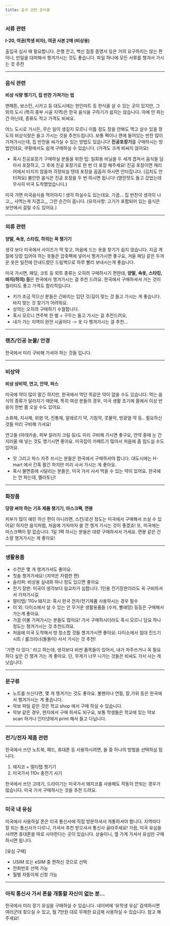 ```yaml
---
title: 출국 관련 준비물
---
```


### 서류 관련

**I-20, 여권(학생 비자), 여권 사본 2매 (비상용)**

출입국 심사 때 필요합니다. 은행 잔고, 백신 접종 증명서 등은 거의 요구하지는 않는 편이나, 만일을 대피해서 챙겨가시는 것도 좋습니다. 파일 하나에 모든 서류를 챙겨서 가시는 것 추천

---

### 음식 관련

**비상 식량 챙기기, 집 반찬 가져가는 법**

맨해튼, 보스턴, 시카고 등 대도시에는 한인마트 등 한식을 살 수 있는 곳이 있지만, 그 외의 도시 (특히 중부 시골 지역)은 한국 음식을 구하기가 쉽지는 않습니다. 아예 안 파는 건 아닌데, 종류도 적고 가격도 비싸요.

어느 도시로 가시든, 무슨 일이 생길지 모르니 이틀 정도 장을 안봐도 먹고 살수 있을 정도의 비상식량은 들고 가시는 것을 추천드립니다. 보통 팩이나 캔에 들어있는 반찬 많이 가져가시는데, 집 반찬을 싸가실 수 있는 방법도 있습니다! **진공포장기**를 구매하시는 방법인데요, 쿠팡에서도 쉽게 구매하실 수 있습니다. (가격도 크게 비싸지 않아요)

- 혹시 진공포장기 구매하실 분들을 위한 팁: 일회용 비닐을 두 세개 겹쳐서 음식을 담아서 포장하고, 그 후에 진공 포장기로 한 번 더 포장 해주세요! 진공 포장이면 캐리어에서 터지지 않을까 걱정되실 텐데 포장을 꼼꼼히 하시면 안터집니다. (김치도 안터져요) 불안한 음식은 진공 포장을 두 번 하시면 됩니다! (명란젓도 들고 갔었는데 무사히 미국 도착했었습니다.)

미국 가면 미국음식을 먹어야지 ! 생각 하실수도 있는데요. 가끔... 집 반찬이 생각이 나고,,, 사먹는게 지겹고,,, 그런 순간이 옵니다. (유의사항: 고기가 포함되어 있는 음식은 보안에서 걸릴 수도 있어요.)

---

### 의류 관련

**양말, 속옷, 스타킹, 하의는 꼭 챙기기**

생각 보다 미국에서 사이즈가 딱 맞고, 마음에 드는 옷을 찾기가 쉽지 않습니다. 지금 계절에 당장 입어야 하는 옷들은 압축팩에 넣어서 챙겨가시면 좋구요, 겨울 패딩 같은 두꺼운 옷은 일전에 안내드렸던 드림백으로 하루 빨리 보내시는게 좋습니다.

미국 가시면, 패딩, 코트 등 외투 종류는 오히려 구매하시기 편한데, **양말, 속옷, 스타킹, 바지(하의) 등**은 한국에서 챙겨가시는 걸 추천 드려요. 한국에서 구매하셔서 가는 것이 퀄리티도 좋고 가격도 합리적입니다.

- 키가 조금 작으신 분들은 긴바지는 입던 것/길이 맞는 것 들고 가시는 게 좋습니다. 바지 맞는 것 찾기가 어려워요.
- 상의는 오히려 구매하기 수월합니다.
- 혹시 모르니 연주복 한 벌 + 구두는 들고 가시는 걸 추천드려요.
- 내가 가는 지역이 완전 시골이다 -> 옷 다 챙겨가시는 걸 추천...

---

### 렌즈/인공 눈물/ 안경

한국에서 미리 구비해 가셔야 하는 것들 입니다.

---

### 비상약

**비상 상비약, 연고, 안약, 파스**

미국에 약이 많이 팔긴 하지만, 한국에서 먹던 똑같은 약이 없을 수도 있습니다. 먹는 음식의 종류가 달라지기 때문에, 특히 여성 분들의 경우, 미국 생활 초기에 몸에서 이상 반응이 한번 쯤 오실 수도 있어요.

소화제, 지사제, 위염 약, 진통제, 알레르기 약, 기침약, 콧물약, 방광염 약 등.. 필요하신 것들 미리 구비해 가셔요!

연고들 (마데카솔, 피부 알러지 크림 등)도 미리 구비해 가시면 좋구요, 안약 중에 눈 간지러울 때 넣는 것도 챙기시면 좋아요. 미국집이 카페트가 많아서 처음에 좀 힘드실 수도 있어요.

- 앗 그리고 파스 자주 쓰시는 분들은 한국에서 구매하셔야 합니다. 대도시에는 H-mart 에서 간혹 팔긴 하지만 미리 사서 가시는 게 좋아요.
- 혹시 불면증에 시달리는 분들은, 미국 가서 사서 먹을 수 있는 약이 있어요. 한국에는 안 파는데, 멜라토닌!

---

### 화장품

**당장 써야 하는 기초 제품 챙기기, 마스크팩, 면봉**

피부가 많이 예민 하신 편이 아니라면, 스킨/로션 정도는 미국에서 구매해서 쓰실 수 있어요! 하지만 음식처럼, 처음에 가자마자 쓸 껀 챙겨 가시는 것이 좋겠죠! 또, 미국에는 마스크팩이 잘 없습니다. 1일 1팩 하시는 분들은 대량 구매하셔서 가세요. 면봉 같은 건 소량 챙겨가시는 게 좋아요!

---

### 생활용품

- 수건은 몇 개 챙겨가셔도 좋아요.
- 칫솔 챙겨가세요! (치약은 저렴한 편)
- 슬리퍼: 비상용 실내화 하나 정도 있으면 좋아요
- 전기 장판: 미국이 생각보다 일교차가 심합니다. 1인용 전기장판이라도 꼭 구비하셔서 가져가시길
- 멀티탭/ 110v 돼지코: 혹시 한국 전자/전기제품 사용하시는 경우 필수
- 이 외: 다이소에서 살 수 있는 안 무거운 생활용품들 (수저, 빨래망) 등등은 구매해서 가는게 좋아요.
- 가끔 이불 가져가시는 분들도 많아요! 가서 구매하시더라도 혹시 모르니 담요 하나 정도는 챙겨가시는 것 추천드려요.
- 처음에 미국 도착해서 방 청소할 것들 챙겨가시면 좋아요: 다이소에서 침대 진드기 시트 / 롤크리너(돌돌이) 사서 가시는 것 추천!

'가면 다 있다.' 라고 하는데, 생각보다 비싼 품목들이 있어서, 내가 자주쓰거나 꼭 필요하다 싶은 건 챙겨 가는 게 좋아요. 단, 무게가 너무 나가는 것들은 비싸도 가서 사는 게 낫습니다.

---

### 문구류

- 노트를 쓰신다면, 몇 개 챙겨가는 것도 좋아요. 볼펜이나 연필, 칼,가위 등은 한국에서 챙겨가시는 게 좋습니다.
- 악보 파일 같은 것은 학교 shop 에서 구매 하실 수 있습니다.
- 악보 같은 경우, 현지에서 구매 하셔도 되구요, 보통 학생들은 학교에 있는 악보 scan 하거나 인터넷에서 print 해서 들고 다닙니다.

---

### 전기/전자 제품 관련

한국에서 쓰던 노트북, 패드, 휴대폰 등 사용하시려면, 둘 중 하나의 방법을 선택하심 됩니다.

1. 돼지코 + 멀티탭 챙기기
2. 미국가서 110v 충전기 사기

한국에서 쓰던 고데기, 드라이기는 미국가서 돼지코를 사용해도 작동이 안되는 경우가 많습니다. 미국 가서 구매하시는 것을 추천 드려요.

---

### 미국 내 유심

미국에서 사용하실 폰은 미국 통신사에 직접 방문하셔서 개통하셔야 합니다. 지역마다 잘 되는 통신사가 다르니, 가셔서 추천 받으셔서 통신사 골라주세요! 가끔, 미국 유심을 사려면 휴대폰을 따로 사야한다는 곳이 있습니다. 상술이니, 옆 가게 가셔서 유심만 구매하시면 됩니다.

[유심 구매]

- USIM 또는 eSIM 중 편하신 것으로 선택
- 전화번호 선택 가능
- 월별 자동이체 신청 가능

---

### 아직 통신사 가서 폰을 개통할 자신이 없는 분…

한국에서 미리 장기 유심을 구매하실 수 있습니다. 네이버에 ‘유학생 유심’ 검색하시면 여러군데 찾으실 수 있고, 월 7만원 대로 무제한 요금제 사용하실 수 있습니다. 참고 해주세요!
